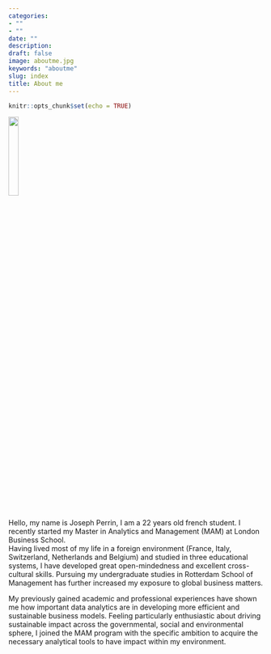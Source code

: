 ```yaml
---
categories:
- ""
- ""
date: ""
description: 
draft: false
image: aboutme.jpg
keywords: "aboutme"
slug: index
title: About me  
---
```


```r
knitr::opts_chunk$set(echo = TRUE)
```

![](/Users/josephperrin/Desktop/JP/ID + photos/Joseph Perrin Photo.png){ width=20% }

Hello, my name is Joseph Perrin, I am a 22 years old french student. I recently started my Master in Analytics and Management (MAM) at London Business School.  
Having lived most of my life in a foreign environment (France, Italy, Switzerland, Netherlands and Belgium) and studied in three educational systems, I have developed great open-mindedness and excellent cross-cultural skills. Pursuing my undergraduate studies in Rotterdam School of Management has further increased my exposure to global business matters.

My previously gained academic and professional experiences have shown me how important data analytics are in developing more efficient and sustainable business models. Feeling particularly enthusiastic about driving sustainable impact across the governmental, social and environmental sphere, I joined the MAM program with the specific ambition to acquire the necessary analytical tools to have impact within my environment.

